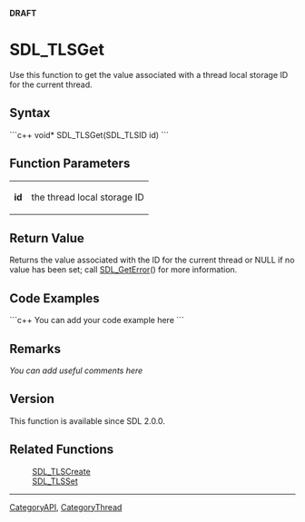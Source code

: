 '''DRAFT'''


<!-- #*^*^*^*^*See http://wiki.libsdl.org/moin.cgi/SGFunctions for details on editing this page*^*^*^*^* -->


= SDL_TLSGet =
Use this function to get the value associated with a thread local storage ID for the current thread.




== Syntax ==
```c++
void* SDL_TLSGet(SDL_TLSID id)
```


== Function Parameters ==
{|
|'''id'''
|the thread local storage ID
|}


== Return Value ==
Returns the value associated with the ID for the current thread or NULL if no value has been set; call [[SDL_GetError]]() for more information.


== Code Examples ==
```c++
You can add your code example here
```

<!-- #Leave this section as-is unless you have a code example to put in.  In that case, replace You can add your code example here with your code example following the Style Guide instructions.  Leave the rest of the markup alone and delete this comment. -->


== Remarks ==
''You can add useful comments here''

<!-- #Leave this section as-is unless you have a remark to put in.  In that case, replace ''You can add useful comments here'' with your remark(s) following the Style Guide instructions.  Leave the rest of the markup alone and delete this comment. -->

== Version ==
This function is available since SDL 2.0.0.

== Related Functions ==
:[[SDL_TLSCreate]]
:[[SDL_TLSSet]]

----
[[CategoryAPI]], [[CategoryThread]]
<!-- #See the Style Guide for instructions on editing the footer. -->
